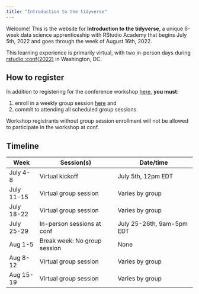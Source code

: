 ```yaml
---
title: "Introduction to the tidyverse"
---
```


Welcome! This is the website for **Introduction to the tidyverse**, a unique 6-week data science apprenticeship with RStudio Academy that begins July 5th, 2022 and goes through the week of August 16th, 2022.

This learning experience is primarily virtual, with two in-person days during [rstudio::conf(2022)](https://www.rstudio.com/conference/) in Washington, DC.

## How to register

In addition to registering for the conference workshop [here](https://www.rstudio.com/conference/), **you must**:

(1) enroll in a weekly group session [here](https://forms.gle/e3zh6wsEJ6hhn4rU8) and
(2) commit to attending all scheduled group sessions.

Workshop registrants without group session enrollment will not be allowed to participate in the workshop at conf.

## Timeline

| **Week**   | **Session(s)**               | **Date/time**                |
|------------|------------------------------|------------------------------|
| July 4-8   | Virtual kickoff              | July 5th, 12pm EDT           |
| July 11-15 | Virtual group session        | Varies by group              |
| July 18-22 | Virtual group session        | Varies by group              |
| July 25-29 | In-person sessions at conf   | July 25-26th, 9am-5pm EDT    |
| Aug 1-5    | Break week: No group session | None                         |
| Aug 8-12   | Virtual group session        | Varies by group              |
| Aug 15-19  | Virtual group session        | Varies by group              |

